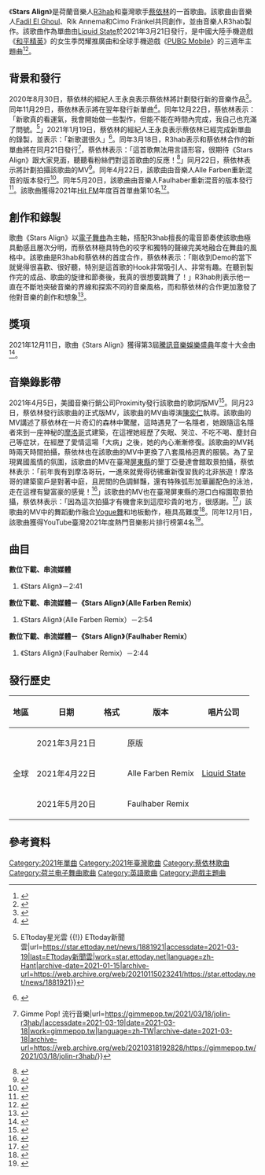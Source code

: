 {{Infobox song
| name       = Stars Align
| cover      = R3hab & Jolin Tsai - Stars Align.jpg
| type       = single
| artist     = [[R3hab|R3hab]]和[[蔡依林|蔡依林]]
| released   = {{Start date|2021|03|21}}
| genre      = [[電子舞曲|舞曲]]
| length     = 2:41
| label      = [[Liquid_State|Liquid State]]
| writer     = {{Plainlist|
* [[R3hab|Fadil El Ghoul]]
* Rik Annema
* Cimo Fränkel
}}
| producer   = [[R3hab|R3hab]]
| chronology = [[R3hab|R3hab]]
| prev_title = Distant Memory
| prev_year  = 2021
| next_title = Sorry I Missed Your Call
| next_year  = 2021
| misc       = {{Extra chronology
 | artist     = [[蔡依林|蔡依林]]
 | type       = single
 | prev_title = [[Fight_as_One|Fight as One]]
 | prev_year  = 2020
 | title      = Stars Align
 | year       = 2021
 | next_title = [[Equal_in_the_Darkness|Equal in the Darkness]]
 | next_year  = 2021
}}
{{External music video|Type=single|1={{YouTube|--giQqhWGdQ|《Stars Align》}}}}
}}

《'''Stars Align'''》是荷蘭音樂人[[R3hab|R3hab]]和臺灣歌手[[蔡依林|蔡依林]]的一首歌曲。該歌曲由音樂人[[R3hab|Fadil El Ghoul]]、Rik Annema和Cimo Fränkel共同創作，並由音樂人R3hab製作。該歌曲作為單曲由[[Liquid_State|Liquid State]]於2021年3月21日發行，是中國大陸手機遊戲《[[和平精英|和平精英]]》的女生季閃耀推廣曲和全球手機遊戲《[[PUBG_Mobile|PUBG Mobile]]》的三週年主題曲<ref>{{Cite web|title=《和平精英》女生季，一同闪耀魅力无限-和平精英-官方网站-腾讯游戏|url=https://gp.qq.com/gicp/news/684/13939948.html|accessdate=2021-03-21|work=gp.qq.com|archive-date=2022-02-09|archive-url=https://web.archive.org/web/20220209033828/https://gp.qq.com/gicp/news/684/13939948.html}}</ref><ref>{{Cite web|title=亞洲天后Jolin蔡依林台北演唱會宣布加場 新單曲〈Stars Align〉上架衝第一|url=https://tw.news.yahoo.com/%E4%BA%9E%E6%B4%B2%E5%A4%A9%E5%90%8Ejolin%E8%94%A1%E4%BE%9D%E6%9E%97%E5%8F%B0%E5%8C%97%E6%BC%94%E5%94%B1%E6%9C%83%E5%AE%A3%E5%B8%83%E5%8A%A0%E5%A0%B4-%E6%96%B0%E5%96%AE%E6%9B%B2-stars-align-%E4%B8%8A%E6%9E%B6%E8%A1%9D%E7%AC%AC-035430635.html|accessdate=2021-03-28|work=tw.news.yahoo.com|language=zh-TW|archive-date=2021-06-10|archive-url=https://web.archive.org/web/20210610113425/https://tw.news.yahoo.com/%E4%BA%9E%E6%B4%B2%E5%A4%A9%E5%90%8Ejolin%E8%94%A1%E4%BE%9D%E6%9E%97%E5%8F%B0%E5%8C%97%E6%BC%94%E5%94%B1%E6%9C%83%E5%AE%A3%E5%B8%83%E5%8A%A0%E5%A0%B4-%E6%96%B0%E5%96%AE%E6%9B%B2-stars-align-%E4%B8%8A%E6%9E%B6%E8%A1%9D%E7%AC%AC-035430635.html}}</ref>。

== 背景和發行 ==
2020年8月30日，蔡依林的經紀人王永良表示蔡依林將計劃發行新的音樂作品<ref>{{Cite web|title=Jolin密召舞者備戰雄蛋 拎6.7萬GUCCI包串門 ｜ 蘋果新聞網 ｜ 蘋果日報|url=https://tw.appledaily.com/entertainment/20200831/GRWRTGI7BRBWXDX7YHCH5HKRR4/|accessdate=2021-03-19|work=蘋果新聞網|language=zh-tw|archive-date=2022-02-09|archive-url=https://web.archive.org/web/20220209030529/https://tw.appledaily.com/entertainment/20200831/GRWRTGI7BRBWXDX7YHCH5HKRR4/}}</ref>。同年11月29日，蔡依林表示將在翌年發行新單曲<ref>{{Cite web|title=Jolin蔡依林預告2021有新作品，與小S「女女吻」直呼害羞|url=https://www.vogue.com.tw/entertainment/article/jolin-tsai-ugly-beauty-concert-after-party|accessdate=2021-03-19|work=VOGUE TAIWAN|language=zh-TW|archive-date=2021-01-26|archive-url=https://web.archive.org/web/20210126213234/https://www.vogue.com.tw/entertainment/article/jolin-tsai-ugly-beauty-concert-after-party}}</ref>。同年12月22日，蔡依林表示：「新歌真的看運氣，我會開始做一些製作，但能不能在時間內完成，我自己也充滿了問號。<ref>{{Cite web|title=蔡依林心疼廖人帥被罵翻：問心無愧就好！ 曝光重返台北開唱進度 {{!}} ETtoday星光雲 {{!}} ETtoday新聞雲|url=https://star.ettoday.net/news/1881921|accessdate=2021-03-19|last=ETtoday新聞雲|work=star.ettoday.net|language=zh-Hant|archive-date=2021-01-15|archive-url=https://web.archive.org/web/20210115023241/https://star.ettoday.net/news/1881921}}</ref>」2021年1月19日，蔡依林的經紀人王永良表示蔡依林已經完成新單曲的錄製，並表示：「新歌選很久」<ref>{{Cite web|title=獨／蔡依林承諾繼續唱 傳5月重返小巨蛋開6場|url=https://stars.udn.com/star/story/10092/5185876|accessdate=2021-03-19|last=聯合新聞網|work=噓！星聞|language=zh-TW|archive-date=2022-02-09|archive-url=https://web.archive.org/web/20220209030614/https://stars.udn.com/star/story/10092/5185876}}</ref>。同年3月18日，R3hab表示和蔡依林合作的新單曲將在同月21日發行<ref>{{Cite web|title=無預警宣布！蔡依林與「百大 DJ」R3HAB 合作新歌 {{!}} Gimme Pop! 流行音樂|url=https://gimmepop.tw/2021/03/18/jolin-r3hab/|accessdate=2021-03-19|date=2021-03-18|work=gimmepop.tw|language=zh-TW|archive-date=2021-03-18|archive-url=https://web.archive.org/web/20210318192828/https://gimmepop.tw/2021/03/18/jolin-r3hab/}}</ref>，蔡依林表示：「這首歌無法用言語形容，很期待《Stars Align》跟大家見面，聽聽看粉絲們對這首歌曲的反應！<ref>{{Cite web|title=驚喜！蔡依林聯手全球百大DJ 新歌曝光：想要跳舞了 - 自由娛樂|url=https://ent.ltn.com.tw/news/breakingnews/3472112|access-date=2021-07-19|date=2021-03-19|last=自由時報電子報|work=自由時報電子報|archive-date=2021-07-20|archive-url=https://web.archive.org/web/20210720163928/https://ent.ltn.com.tw/news/breakingnews/3472112}}</ref>」同月22日，蔡依林表示將計劃拍攝該歌曲的MV<ref>{{Cite web|title=蔡依林未演先轟動 再曝喜訊「Ugly Beauty巡演」加演2場|url=https://tw.news.yahoo.com/%E8%94%A1%E4%BE%9D%E6%9E%97%E6%9C%AA%E6%BC%94%E5%85%88%E8%BD%9F%E5%8B%95-%E5%86%8D%E6%9B%9D%E5%96%9C%E8%A8%8A-ugly-beauty%E5%B7%A1%E6%BC%94-%E5%8A%A0%E6%BC%942%E5%A0%B4-043721879.html|accessdate=2021-04-02|work=tw.news.yahoo.com|language=zh-TW|archive-date=2022-02-09|archive-url=https://web.archive.org/web/20220209030639/https://tw.news.yahoo.com/%E8%94%A1%E4%BE%9D%E6%9E%97%E6%9C%AA%E6%BC%94%E5%85%88%E8%BD%9F%E5%8B%95-%E5%86%8D%E6%9B%9D%E5%96%9C%E8%A8%8A-ugly-beauty%E5%B7%A1%E6%BC%94-%E5%8A%A0%E6%BC%942%E5%A0%B4-043721879.html}}</ref>。同年4月22日，該歌曲由音樂人Alle Farben重新混音的版本發行<ref>{{Cite web|title=Stars Align (Alle Farben Remix)專輯 - R3HAB, Jolin Tsai|url=https://music-tw.line.me/album/4148415|accessdate=2021-04-22|work=LINE MUSIC|archive-date=2021-04-24|archive-url=https://web.archive.org/web/20210424223215/https://music-tw.line.me/album/4148415}}</ref>。同年5月20日，該歌曲由音樂人Faulhaber重新混音的版本發行<ref>{{Citation|title=Stars Align (FAULHABER Remix)|url=https://www.youtube.com/watch?v=dwcL1FLzBPc|accessdate=2021-05-19|language=zh-CN|archive-date=2021-05-19|archive-url=https://web.archive.org/web/20210519175540/https://www.youtube.com/watch?v=dwcL1FLzBPc}}</ref>。該歌曲獲得2021年[[Hit_FM聯播網|Hit FM]]年度百首單曲第10名<ref>{{Cite web|title=Hitoradio‧Hit Fm --華人音樂入口指標|url=http://www.hitoradio.com/newweb/chart_2.php|access-date=2022-03-26|work=www.hitoradio.com|archive-date=2016-06-02|archive-url=https://web.archive.org/web/20160602172625/http://www.hitoradio.com/newweb/chart_2.php}}</ref>。

== 創作和錄製 ==
歌曲《Stars Align》以[[電子舞曲|電子舞曲]]為主軸，搭配R3hab擅長的電音節奏使該歌曲極具動感且層次分明，而蔡依林極具特色的咬字和獨特的聲線完美地融合在舞曲的風格中。該歌曲是R3hab和蔡依林的首度合作，蔡依林表示：「剛收到Demo的當下就覺得很喜歡、很好聽，特別是這首歌的Hook非常吸引人、非常有趣。在聽到製作完的成品、歌曲的旋律和節奏後，我真的很想要跳舞了！」R3hab則表示他一直在不斷地突破音樂的界線和探索不同的音樂風格，而和蔡依林的合作更加激發了他對音樂的創作和想象<ref>{{Cite web|title=蔡依林深夜無預警PO「國際大咖合照」 驚喜曝光粉絲瘋狂|url=https://tw.news.yahoo.com/%E8%94%A1%E4%BE%9D%E6%9E%97%E6%B7%B1%E5%A4%9C%E7%84%A1%E9%A0%90%E8%AD%A6po%E3%80%8C%E5%9C%8B%E9%9A%9B%E5%A4%A7%E5%92%96%E5%90%88%E7%85%A7%E3%80%8D-%E9%A9%9A%E5%96%9C%E6%9B%9D%E5%85%89%E7%B2%89%E7%B5%B2%E7%98%8B%E7%8B%82-052738788.html|access-date=2021-07-19|work=tw.news.yahoo.com|language=zh-TW|archive-date=2021-07-20|archive-url=https://web.archive.org/web/20210720141650/https://tw.news.yahoo.com/%E8%94%A1%E4%BE%9D%E6%9E%97%E6%B7%B1%E5%A4%9C%E7%84%A1%E9%A0%90%E8%AD%A6po%E3%80%8C%E5%9C%8B%E9%9A%9B%E5%A4%A7%E5%92%96%E5%90%88%E7%85%A7%E3%80%8D-%E9%A9%9A%E5%96%9C%E6%9B%9D%E5%85%89%E7%B2%89%E7%B5%B2%E7%98%8B%E7%8B%82-052738788.html}}</ref>。

== 獎項 ==
2021年12月11日，歌曲《Stars Align》獲得第3屆[[腾讯音乐娱乐盛典|騰訊音樂娛樂盛典]]年度十大金曲<ref>{{Cite web|title=TMEA获奖名单：周深获得4项大奖成为最大赢家，华晨宇涅槃重生？|url=https://www.163.com/dy/article/GR1DT2TG0517A8HL.html|access-date=2021-12-13|date=2021-12-12|last=网易|work=www.163.com|archive-date=2022-02-09|archive-url=https://web.archive.org/web/20220209030716/https://www.163.com/dy/article/GR1DT2TG0517A8HL.html}}</ref>。

== 音樂錄影帶 ==
2021年4月5日，美國音樂行銷公司Proximity發行該歌曲的歌詞版MV<ref>{{Citation|title=R3HAB & Jolin Tsai - Stars Align [Official Lyric Video]|url=https://www.youtube.com/watch?v=tR6gOv_L7Qs|accessdate=2021-04-11|language=zh-CN|archive-date=2021-04-11|archive-url=https://web.archive.org/web/20210411060731/https://www.youtube.com/watch?v=tR6gOv_L7Qs}}</ref>。同月23日，蔡依林發行該歌曲的正式版MV，該歌曲的MV由導演[[陳奕仁|陳奕仁]]執導。該歌曲的MV講述了蔡依林在一片奇幻的森林中驚醒，這時遇見了一名隱者，她跟隨這名隱者來到一座神秘的[[摩洛哥|摩洛哥]]式建築，在這裡她經歷了失眠、哭泣、不吃不喝、塵封自己等症狀，在經歷了愛情這場「大病」之後，她的內心漸漸修復。該歌曲的MV耗時兩天時間拍攝，蔡依林也在該歌曲的MV中更換了八套風格迥異的服裝。為了呈現異國風情的氛圍，該歌曲的MV在臺灣[[屏東縣|屏東縣]]的墾丁亞曼達會館取景拍攝，蔡依林表示：「前年我有到摩洛哥玩，一進來就覺得彷彿重新復習我的北非旅遊！摩洛哥的建築窗戶是對著中庭，且房間的色調鮮豔，還有特殊弧形加華麗配色的泳池，走在這裡有變富豪的感覺！<ref>{{Cite web|title=蔡依林被導演狂操24小時 笑喊：很想退休|url=https://tw.news.yahoo.com/%E8%94%A1%E4%BE%9D%E6%9E%97%E8%A2%AB%E5%B0%8E%E6%BC%94%E7%8B%82%E6%93%8D24%E5%B0%8F%E6%99%82-%E7%AC%91%E5%96%8A-%E5%BE%88%E6%83%B3%E9%80%80%E4%BC%91-120856871.html|accessdate=2021-04-23|work=tw.news.yahoo.com|language=zh-TW|archive-date=2021-04-28|archive-url=https://web.archive.org/web/20210428133959/https://tw.news.yahoo.com/%E8%94%A1%E4%BE%9D%E6%9E%97%E8%A2%AB%E5%B0%8E%E6%BC%94%E7%8B%82%E6%93%8D24%E5%B0%8F%E6%99%82-%E7%AC%91%E5%96%8A-%E5%BE%88%E6%83%B3%E9%80%80%E4%BC%91-120856871.html}}</ref>」該歌曲的MV也在臺灣屏東縣的港口白榕園取景拍攝，蔡依林表示：「因為這次拍攝才有機會來到這麼珍貴的地方，很感謝。<ref>{{Cite web|title=國境之南絕美景緻曝光！潘孟安跳起來：謝謝Jolin - 自由娛樂|url=https://ent.ltn.com.tw/news/breakingnews/3509895|access-date=2021-07-19|date=2021-04-24|last=自由時報電子報|work=自由時報電子報|archive-date=2021-07-19|archive-url=https://web.archive.org/web/20210719091339/https://ent.ltn.com.tw/news/breakingnews/3509895}}</ref>」該歌曲的MV中的舞蹈動作融合[[Vogue_(舞蹈)|Vogue舞]]和地板動作，極具高難度<ref>{{Cite web|title=Jolin身穿洋裝：TOM FORD ；頭飾：SHUTINGQIU|url=https://www.vogue.com.tw/fashion/galerie/jolin-tsai-stars-align-fashion-detail?image=6082ddf64a30ce9ca96a2a9f|access-date=2021-07-19|work=VOGUE TAIWAN|language=zh-TW|archive-date=2021-07-20|archive-url=https://web.archive.org/web/20210720160028/https://www.vogue.com.tw/fashion/galerie/jolin-tsai-stars-align-fashion-detail?image=6082ddf64a30ce9ca96a2a9f}}</ref>。同年12月1日，該歌曲獲得YouTube臺灣2021年度熱門音樂影片排行榜第4名<ref>{{Cite web|title=疫情需要療癒！台YouTube年度影片是天竺鼠車車│TVBS新聞網|url=https://news.tvbs.com.tw/life/1648556|access-date=2021-12-01|last=TVBS|work=TVBS|language=zh-tw|archive-date=2022-02-09|archive-url=https://web.archive.org/web/20220209030801/https://news.tvbs.com.tw/life/1648556}}</ref>。

== 曲目 ==
'''數位下載、串流媒體'''
# 《Stars Align》－2:41
'''數位下載、串流媒體－《Stars Align》（Alle Farben Remix）'''
# 《Stars Align》（Alle Farben Remix）－2:54
'''數位下載、串流媒體－《Stars Align》（Faulhaber Remix）'''
# 《Stars Align》（Faulhaber  Remix）－2:44

== 發行歷史 ==
{| class="wikitable"
!地區
!日期
!格式
!版本
!唱片公司
|-
| rowspan="3" |全球
|2021年3月21日
| rowspan="3" |{{Flatlist|
* [[數位音樂下載|數位下載]]
* [[流媒体|串流媒體]]
}}
|原版
| rowspan="3" |[[Liquid_State|Liquid State]]
|-
|2021年4月22日
|Alle Farben Remix
|-
|2021年5月20日
|Faulhaber Remix
|}

== 參考資料 ==
{{Reflist|30em}}

{{蔡依林歌曲}}

[[Category:2021年單曲|Category:2021年單曲]]
[[Category:2021年臺灣歌曲|Category:2021年臺灣歌曲]]
[[Category:蔡依林歌曲|Category:蔡依林歌曲]]
[[Category:荷兰电子舞曲歌曲|Category:荷兰电子舞曲歌曲]]
[[Category:英語歌曲|Category:英語歌曲]]
[[Category:遊戲主題曲|Category:遊戲主題曲]]